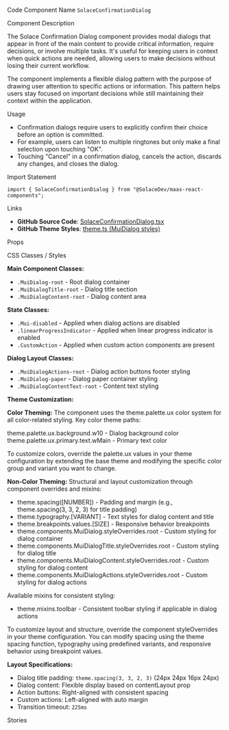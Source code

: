 
<Meta of={SolaceConfirmationDialogStories} />

<Title>Solace Confirmation Dialog</Title>

<Description of={SolaceConfirmationDialogStories} />

<Subtitle>Code Component Name</Subtitle>
`SolaceConfirmationDialog`

<Subtitle>Component Description</Subtitle>

The Solace Confirmation Dialog component provides modal dialogs that appear in front of the main content to provide critical information, require decisions, or involve multiple tasks. It's useful for keeping users in context when quick actions are needed, allowing users to make decisions without losing their current workflow.

The component implements a flexible dialog pattern with the purpose of drawing user attention to specific actions or information. This pattern helps users stay focused on important decisions while still maintaining their context within the application.

<Subtitle>Usage</Subtitle>

- Confirmation dialogs require users to explicitly confirm their choice before an option is committed.
- For example, users can listen to multiple ringtones but only make a final selection upon touching "OK".
- Touching "Cancel" in a confirmation dialog, cancels the action, discards any changes, and closes the dialog.

<Subtitle>Import Statement</Subtitle>

```tsx
import { SolaceConfirmationDialog } from "@SolaceDev/maas-react-components";
```

<Subtitle>Links</Subtitle>

- **GitHub Source Code**: [SolaceConfirmationDialog.tsx](https://github.com/SolaceDev/maas-react-components/blob/main/src/components/dialog/SolaceConfirmationDialog.tsx)
- **GitHub Theme Styles**: <a href="https://github.com/SolaceDev/maas-react-components/blob/main/src/resources/theme.ts#:~:text=MuiDialog" target="_blank">theme.ts (MuiDialog styles)</a>

<Subtitle>Props</Subtitle>

<ArgTypes of={SolaceConfirmationDialogStories} />

<Subtitle>CSS Classes / Styles</Subtitle>

**Main Component Classes:**

- `.MuiDialog-root` - Root dialog container
- `.MuiDialogTitle-root` - Dialog title section
- `.MuiDialogContent-root` - Dialog content area

**State Classes:**

- `.Mui-disabled` - Applied when dialog actions are disabled
- `.linearProgressIndicator` - Applied when linear progress indicator is enabled
- `.CustomAction` - Applied when custom action components are present

**Dialog Layout Classes:**

- `.MuiDialogActions-root` - Dialog action buttons footer styling
- `.MuiDialog-paper` - Dialog paper container styling
- `.MuiDialogContentText-root` - Content text styling

**Theme Customization:**

**Color Theming:**
The component uses the theme.palette.ux color system for all color-related styling. Key color theme paths:

<div style={{ display: "flex", alignItems: "center", margin: "8px 0" }}>
	<div
		style={{
			width: "16px",
			height: "16px",
			backgroundColor: "#F5F5F5",
			border: "1px solid rgba(0,0,0,0.2)",
			borderRadius: "3px",
			marginRight: "8px"
		}}
	></div>
	<span>theme.palette.ux.background.w10 - Dialog background color</span>
</div>
<div style={{ display: "flex", alignItems: "center", margin: "8px 0" }}>
	<div
		style={{
			width: "16px",
			height: "16px",
			backgroundColor: "#000000",
			border: "1px solid rgba(0,0,0,0.2)",
			borderRadius: "3px",
			marginRight: "8px"
		}}
	></div>
	<span>theme.palette.ux.primary.text.wMain - Primary text color</span>
</div>

To customize colors, override the palette.ux values in your theme configuration by extending the base theme and modifying the specific color group and variant you want to change.

**Non-Color Theming:**
Structural and layout customization through component overrides and mixins:

- theme.spacing([NUMBER]) - Padding and margin (e.g., theme.spacing(3, 3, 2, 3) for title padding)
- theme.typography.[VARIANT] - Text styles for dialog content and title
- theme.breakpoints.values.[SIZE] - Responsive behavior breakpoints
- theme.components.MuiDialog.styleOverrides.root - Custom styling for dialog container
- theme.components.MuiDialogTitle.styleOverrides.root - Custom styling for dialog title
- theme.components.MuiDialogContent.styleOverrides.root - Custom styling for dialog content
- theme.components.MuiDialogActions.styleOverrides.root - Custom styling for dialog actions

Available mixins for consistent styling:

- theme.mixins.toolbar - Consistent toolbar styling if applicable in dialog actions

To customize layout and structure, override the component styleOverrides in your theme configuration. You can modify spacing using the theme spacing function, typography using predefined variants, and responsive behavior using breakpoint values.

**Layout Specifications:**

- Dialog title padding: `theme.spacing(3, 3, 2, 3)` (24px 24px 16px 24px)
- Dialog content: Flexible display based on contentLayout prop
- Action buttons: Right-aligned with consistent spacing
- Custom actions: Left-aligned with auto margin
- Transition timeout: `225ms`

<Subtitle>Stories</Subtitle>

<CustomStories />
